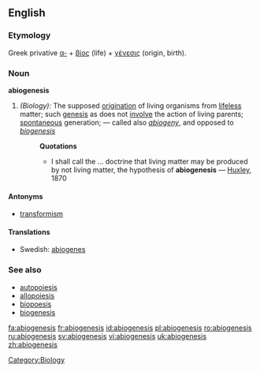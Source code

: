 ==English==
===Etymology===
Greek privative [[α-]] + [[βίος]] (life) + [[γένεσις]] (origin, birth).

===Noun===
'''abiogenesis'''

#''(Biology):'' The supposed [[origination]] of living organisms from [[lifeless]] matter; such [[genesis]] as does not [[involve]] the action of living parents; [[spontaneous]] generation; — called also ''[[abiogeny]]'', and opposed to ''[[biogenesis]]''
#:'''Quotations'''
#:*I shall call the ... doctrine that living matter may be produced by not living matter, the hypothesis of '''abiogenesis''' — [[Huxley]], 1870

====Antonyms====
*[[transformism]]

====Translations====
*Swedish: [[abiogenes]] {{c}}

===See also===
*[[autopoiesis]]
*[[allopoiesis]]
*[[biopoesis]]
*[[biogenesis]]

[[Category:Biology]]

[[fa:abiogenesis]]
[[fr:abiogenesis]]
[[id:abiogenesis]]
[[pl:abiogenesis]]
[[ro:abiogenesis]]
[[ru:abiogenesis]]
[[sv:abiogenesis]]
[[vi:abiogenesis]]
[[uk:abiogenesis]]
[[zh:abiogenesis]]